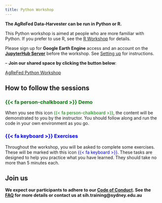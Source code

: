 ```yaml
---
title: Python Workshop
---
```

**The AgReFed Data-Harvester can be run in Python or R. **

This Python workshop is aimed at people who are more familiar with Python. If you prefer to use R, see the [R Workshop](/rdocs/r00-workshop.qmd) for details.

::: callout-important
Please sign up for **Google Earth Engine** access and an account on the **[JupyterHub Server](https://jupyterhub.agrefed.cloud.edu.au/)** before the workshop. See [Setting up](/pydocs/setup-python) for instructions.
:::

-- **Join our shared space by clicking the button below**:

[AgReFed Python Workshop](https://jupyterhub.agrefed.cloud.edu.au/){target="_blank"}

## How to follow the sessions


### [{{< fa person-chalkboard >}} Demo]{style="color: green;"}

When you see this icon [{{< fa person-chalkboard >}}]{style="color: green;"}, the content will be demonstrated to you by the instructor. You should follow along and run the code in your own environment as you go.


### [{{< fa keyboard >}} Exercises]{style="color: blue;"}

Throughout the workshop, you will be asked to complete some exercises. These will be marked with this icon [{{< fa keyboard >}}]{style="color: blue;"}. These tasks are designed to help you practice what you have learned. They should take no more than 5 minutes each.


## Join us


::: callout-important
**We expect our participants to adhere to our [Code of Conduct](/code-of-conduct.qmd).
See the [FAQ](/faq.qmd) for more details or contact us at sih.training@sydney.edu.au**
:::
